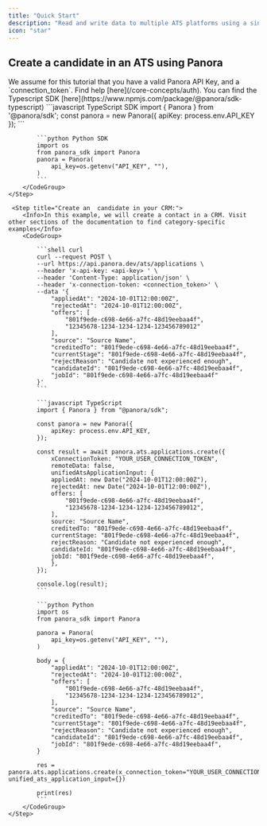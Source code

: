 ```yaml
---
title: "Quick Start"
description: "Read and write data to multiple ATS platforms using a single API"
icon: "star"
---
```


## Create a candidate in an ATS using Panora

<Check>
  We assume for this tutorial that you have a valid Panora API Key, and a
  `connection_token`. Find help [here](/core-concepts/auth).
</Check>

<Steps>
    <Info>
        You can find the Typescript SDK [here](https://www.npmjs.com/package/@panora/sdk-typescript)
    </Info>
    <Step title="Setup your API Key in your code:">
        <CodeGroup>
            ```javascript TypeScript SDK
            import { Panora } from '@panora/sdk';
            const panora = new Panora({ apiKey: process.env.API_KEY });
            ```

            ```python Python SDK
            import os
            from panora_sdk import Panora
            panora = Panora(
                api_key=os.getenv("API_KEY", ""),
            )
            ```
        </CodeGroup>
    </Step>

     <Step title="Create an  candidate in your CRM:">
        <Info>In this example, we will create a contact in a CRM. Visit other sections of the documentation to find category-specific examples</Info>
        <CodeGroup>

            ```shell curl
            curl --request POST \
            --url https://api.panora.dev/ats/applications \
            --header 'x-api-key: <api-key> ' \
            --header 'Content-Type: application/json' \
            --header 'x-connection-token: <connection_token>' \
            --data '{
                "appliedAt": "2024-10-01T12:00:00Z",
                "rejectedAt": "2024-10-01T12:00:00Z",
                "offers": [
                    "801f9ede-c698-4e66-a7fc-48d19eebaa4f",
                    "12345678-1234-1234-1234-123456789012"
                ],
                "source": "Source Name",
                "creditedTo": "801f9ede-c698-4e66-a7fc-48d19eebaa4f",
                "currentStage": "801f9ede-c698-4e66-a7fc-48d19eebaa4f",
                "rejectReason": "Candidate not experienced enough",
                "candidateId": "801f9ede-c698-4e66-a7fc-48d19eebaa4f",
                "jobId": "801f9ede-c698-4e66-a7fc-48d19eebaa4f"
            }'
            ```

            ```javascript TypeScript
            import { Panora } from "@panora/sdk";

            const panora = new Panora({
                apiKey: process.env.API_KEY,
            });

            const result = await panora.ats.applications.create({
                xConnectionToken: "YOUR_USER_CONNECTION_TOKEN",
                remoteData: false,
                unifiedAtsApplicationInput: {
                appliedAt: new Date("2024-10-01T12:00:00Z"),
                rejectedAt: new Date("2024-10-01T12:00:00Z"),
                offers: [
                    "801f9ede-c698-4e66-a7fc-48d19eebaa4f",
                    "12345678-1234-1234-1234-123456789012",
                ],
                source: "Source Name",
                creditedTo: "801f9ede-c698-4e66-a7fc-48d19eebaa4f",
                currentStage: "801f9ede-c698-4e66-a7fc-48d19eebaa4f",
                rejectReason: "Candidate not experienced enough",
                candidateId: "801f9ede-c698-4e66-a7fc-48d19eebaa4f",
                jobId: "801f9ede-c698-4e66-a7fc-48d19eebaa4f",
                },
            });

            console.log(result);
            ```

            ```python Python
            import os
            from panora_sdk import Panora

            panora = Panora(
                api_key=os.getenv("API_KEY", ""),
            )

            body = {
                "appliedAt": "2024-10-01T12:00:00Z",
                "rejectedAt": "2024-10-01T12:00:00Z",
                "offers": [
                    "801f9ede-c698-4e66-a7fc-48d19eebaa4f",
                    "12345678-1234-1234-1234-123456789012",
                ],
                "source": "Source Name",
                "creditedTo": "801f9ede-c698-4e66-a7fc-48d19eebaa4f",
                "currentStage": "801f9ede-c698-4e66-a7fc-48d19eebaa4f",
                "rejectReason": "Candidate not experienced enough",
                "candidateId": "801f9ede-c698-4e66-a7fc-48d19eebaa4f",
                "jobId": "801f9ede-c698-4e66-a7fc-48d19eebaa4f",
            }

            res = panora.ats.applications.create(x_connection_token="YOUR_USER_CONNECTION_TOKEN", unified_ats_application_input={})

            print(res)
            ```
        </CodeGroup>
    </Step>

</Steps>
